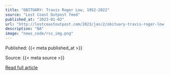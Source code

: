 ```yaml
---
title: "OBITUARY: Travis Roger Low, 1952-2022"
source: "Lost Coast Outpost feed"
published_at: "2023-01-02"
url: "http://lostcoastoutpost.com/2023/jan/2/obituary-travis-roger-low-1952-2022/"
description: "NA"
image: "news_code/rss_img.png"
---
```



  Published: {{< meta published_at >}}
  

  Source: {{< meta source >}}
  

  [Read full article]({{< meta url >}})
  

